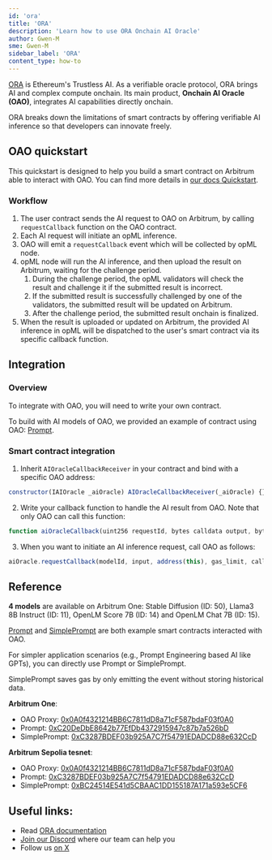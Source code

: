 ```yaml
---
id: 'ora'
title: 'ORA'
description: 'Learn how to use ORA Onchain AI Oracle'
author: Gwen-M
sme: Gwen-M
sidebar_label: 'ORA'
content_type: how-to
---
```


[ORA](https://ora.io) is Ethereum's Trustless AI. As a verifiable oracle protocol, ORA brings AI and complex compute onchain. Its main product, **Onchain AI
Oracle (OAO)**, integrates AI capabilities directly onchain.

ORA breaks down the limitations of smart contracts by offering verifiable AI inference so that developers can innovate freely.

## OAO quickstart

This quickstart is designed to help you build a smart contract on Arbitrum able to interact with OAO. You can find more details in
[our docs Quickstart](https://docs.ora.io/doc/oao-onchain-ai-oracle/develop-guide).

### Workflow

1. The user contract sends the AI request to OAO on Arbitrum, by calling `requestCallback` function on the OAO contract.
2. Each AI request will initiate an opML inference.
3. OAO will emit a `requestCallback` event which will be collected by opML node.
4. opML node will run the AI inference, and then upload the result on Arbitrum, waiting for the challenge period.
   1. During the challenge period, the opML validators will check the result and challenge it if the submitted result is incorrect.
   2. If the submitted result is successfully challenged by one of the validators, the submitted result will be updated on Arbitrum.
   3. After the challenge period, the submitted result onchain is finalized.
5. When the result is uploaded or updated on Arbitrum, the provided AI inference in opML will be dispatched to the user's smart contract via its specific
   callback function.

## Integration

### Overview

To integrate with OAO, you will need to write your own contract.

To build with AI models of OAO, we provided an example of contract using OAO: [Prompt](https://arbiscan.io/address/0xC20DeDbE8642b77EfDb4372915947c87b7a526bD).

### Smart contract integration

1. Inherit `AIOracleCallbackReceiver` in your contract and bind with a specific OAO address:

```jsx
constructor(IAIOracle _aiOracle) AIOracleCallbackReceiver(_aiOracle) {}
```

2. Write your callback function to handle the AI result from OAO. Note that only OAO can call this function:

```jsx
function aiOracleCallback(uint256 requestId, bytes calldata output, bytes calldata callbackData) external override onlyAIOracleCallback()
```

3. When you want to initiate an AI inference request, call OAO as follows:

```jsx
aiOracle.requestCallback(modelId, input, address(this), gas_limit, callbackData);
```

## Reference

**4 models** are available on Arbitrum One: Stable Diffusion (ID: 50), Llama3 8B Instruct (ID: 11), OpenLM Score 7B (ID: 14) and OpenLM Chat 7B (ID: 15).

[Prompt](https://docs.ora.io/doc/oao-onchain-ai-oracle/reference) and [SimplePrompt](https://docs.ora.io/doc/oao-onchain-ai-oracle/reference) are both example
smart contracts interacted with OAO.

For simpler application scenarios (e.g., Prompt Engineering based AI like GPTs), you can directly use Prompt or SimplePrompt.

SimplePrompt saves gas by only emitting the event without storing historical data.

**Arbitrum One**:

- OAO Proxy: [0x0A0f4321214BB6C7811dD8a71cF587bdaF03f0A0](https://arbiscan.io/address/0x0A0f4321214BB6C7811dD8a71cF587bdaF03f0A0)
- Prompt: [0xC20DeDbE8642b77EfDb4372915947c87b7a526bD](https://arbiscan.io/address/0xC20DeDbE8642b77EfDb4372915947c87b7a526bD)
- SimplePrompt: [0xC3287BDEF03b925A7C7f54791EDADCD88e632CcD](https://arbiscan.io/address/0xC3287BDEF03b925A7C7f54791EDADCD88e632CcD)

**Arbitrum Sepolia tesnet**:

- OAO Proxy: [0x0A0f4321214BB6C7811dD8a71cF587bdaF03f0A0](https://sepolia.arbiscan.io/address/0x0A0f4321214BB6C7811dD8a71cF587bdaF03f0A0)
- Prompt: [0xC3287BDEF03b925A7C7f54791EDADCD88e632CcD](https://sepolia.arbiscan.io/address/0xC3287BDEF03b925A7C7f54791EDADCD88e632CcD)
- SimplePrompt: [0xBC24514E541d5CBAAC1DD155187A171a593e5CF6](https://sepolia.arbiscan.io/address/0xBC24514E541d5CBAAC1DD155187A171a593e5CF6)

## Useful links:

- Read [ORA documentation](https://docs.ora.io)
- [Join our Discord](https://discord.gg/ora-io) where our team can help you
- Follow us [on X](https://x.com/OraProtocol)
